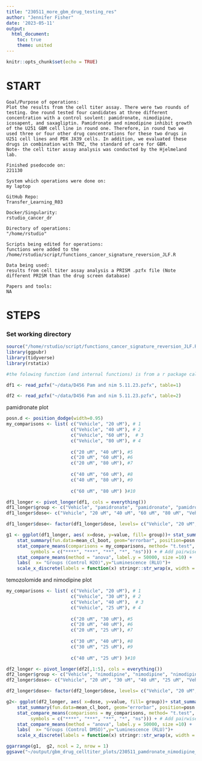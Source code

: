 ```yaml
---
title: "230511_more_gbm_drug_testing_res"
author: "Jennifer Fisher"
date: '2023-05-11'
output:
  html_document:
    toc: true
    theme: united
---
```


```r
knitr::opts_chunk$set(echo = TRUE)
```

# START 
    Goal/Purpose of operations: 
    Plot the results from the cell titer assay. There were two rounds of testing. One round tested four candidates at three different concentration with a control sovlent: pamidronate, nimodipine, icosapent, and saxagliptin. Pamidronate and nimodipine inhibit growth of the U251 GBM cell line in round one. Therefore, in round two we used three or four other drug concentrations for these two drugs in U251 cell lines and PDX JX39 cells. In addition, we evaluated these drugs in combination with TMZ, the standard of care for GBM. 
    Note- the cell titer assay analysis was conducted by the Hjelmeland lab. 
    
    Finished psedocode on: 
    221130
    
    System which operations were done on: 
    my laptop
    
    GitHub Repo:
    Transfer_Learning_R03
    
    Docker/Singularity: 
    rstudio_cancer_dr
    
    Directory of operations: 
    "/home/rstudio"
    
    Scripts being edited for operations:
    functions were added to the /home/rstudio/script/functions_cancer_signature_reversion_JLF.R
    
    Data being used:
    results from cell titer assay analysis a PRISM .pzfx file (Note different PRISM than the drug screen database)
    
    Papers and tools: 
    NA

# STEPS
### Set working directory 
```r
source("/home/rstudio/script/functions_cancer_signature_reversion_JLF.R")
library(ggpubr)
library(tidyverse)
library(rstatix)
```

```r
#the folowing function (and internal functions) is from a r package called pzfx. The functions are inculded in the functions_cancer_signature_reversion_JLF.R script. 

df1 <- read_pzfx("~/data/D456 Pam and nim 5.11.23.pzfx", table=1)

df2 <- read_pzfx("~/data/D456 Pam and nim 5.11.23.pzfx", table=2)

```
pamidronate plot
```r
posn.d <- position_dodge(width=0.95)
my_comparisons <- list( c("Vehicle", "20 uM"), # 1
                        c("Vehicle", "40 uM"), # 2
                        c("Vehicle", "60 uM"),  # 3
                        c("Vehicle", "80 uM"), # 4
                        
                        c("20 uM", "40 uM"), #5
                        c("20 uM", "60 uM"), #6
                        c("20 uM", "80 uM"), #7
                        
                        c("40 uM", "60 uM"), #8
                        c("40 uM", "80 uM"), #9
                        
                        c("60 uM", "80 uM") )#10

df1_longer <- pivot_longer(df1, cols = everything())
df1_longer$group <- c("Vehicle", "pamidronate", "pamidronate", "pamidronate",  "pamidronate","Vehicle", "pamidronate",  "pamidronate", "pamidronate", "pamidronate", "Vehicle", "pamidronate", "pamidronate",  "pamidronate", "pamidronate", "Vehicle", "pamidronate", "pamidronate", "pamidronate",  "pamidronate","Vehicle", "pamidronate",  "pamidronate", "pamidronate", "pamidronate", "Vehicle", "pamidronate", "pamidronate",  "pamidronate", "pamidronate")       
df1_longer$dose<- c("Vehicle", "20 uM", "40 uM", "60 uM", "80 uM", "Vehicle", "20 uM", "40 uM", "60 uM", "80 uM", "Vehicle", "20 uM", "40 uM", "60 uM", "80 uM", "Vehicle", "20 uM", "40 uM", "60 uM", "80 uM", "Vehicle", "20 uM", "40 uM", "60 uM", "80 uM", "Vehicle", "20 uM", "40 uM", "60 uM", "80 uM")

df1_longer$dose<- factor(df1_longer$dose, levels= c("Vehicle", "20 uM", "40 uM", "60 uM", "80 uM"))

g1 <- ggplot(df1_longer, aes( x=dose, y=value, fill= group))+ stat_summary(fun.data=mean_sdl, geom="bar", color = "black")+ 
    stat_summary(fun.data=mean_cl_boot, geom="errorbar", position=posn.d, width=0.3) +geom_point(size =5)+
    stat_compare_means(comparisons = my_comparisons, method= "t.test", p.adjust.method = "bonf",bracket.size=1, size= 5,vjust= 0.1,step.increase = 0.1, symnum.args = list(cutpoints = c(0, 0.0001, 0.001, 0.01, 0.05, 1), 
         symbols = c("****", "***", "**", "*", "ns"))) + # Add pairwise comparisons p-value
    stat_compare_means(method = "anova", label.y = 50000, size =10) +
    labs(  x= "Groups (Control H2O)",y="Luminescence (RLU)")+
    scale_x_discrete(labels = function(x) stringr::str_wrap(x, width = 6))  + theme(legend.position = "none")+ theme(text = element_text(size = 25,  face="bold")) + scale_fill_manual(values = c("#F1605DFF","darkgrey"))
```
temozolomide and nimodipine plot
```r

my_comparisons <- list( c("Vehicle", "20 uM"), # 1
                        c("Vehicle", "30 uM"), # 2
                        c("Vehicle", "40 uM"),  # 3
                        c("Vehicle", "25 uM"), # 4
                        
                        c("20 uM", "30 uM"), #5
                        c("20 uM", "40 uM"), #6
                        c("20 uM", "25 uM"), #7
                        
                        c("30 uM", "40 uM"), #8
                        c("30 uM", "25 uM"), #9
                        
                        c("40 uM", "25 uM") )#10

df2_longer <- pivot_longer(df2[,1:5], cols = everything())
df2_longer$group <- c("Vehicle", "nimodipine", "nimodipine", "nimodipine",  "temozolomide","Vehicle", "nimodipine",  "nimodipine", "nimodipine", "temozolomide", "Vehicle", "nimodipine", "nimodipine",  "nimodipine", "temozolomide", "Vehicle", "nimodipine", "nimodipine", "nimodipine",  "temozolomide","Vehicle", "nimodipine",  "nimodipine", "nimodipine", "temozolomide", "Vehicle", "nimodipine", "nimodipine",  "nimodipine", "temozolomide")       
df2_longer$dose<- c("Vehicle", "20 uM", "30 uM", "40 uM", "25 uM", "Vehicle", "20 uM", "30 uM", "40 uM" ,"25 uM", "Vehicle", "20 uM", "30 uM", "40 uM", "25 uM", "Vehicle", "20 uM", "30 uM", "40 uM", "25 uM", "Vehicle", "20 uM", "30 uM", "40 uM" ,"25 uM", "Vehicle", "20 uM", "30 uM", "40 uM", "25 uM")

df2_longer$dose<- factor(df2_longer$dose, levels= c("Vehicle", "20 uM", "30 uM", "40 uM", "25 uM"))

g2<- ggplot(df2_longer, aes( x=dose, y=value, fill= group))+ stat_summary(fun.data=mean_sdl, geom="bar", color = "black")+ 
    stat_summary(fun.data=mean_cl_boot, geom="errorbar", position=posn.d, width=0.3) +geom_point(size =5)+
    stat_compare_means(comparisons = my_comparisons, method= "t.test", p.adjust.method = "bonf",bracket.size=1, size= 5,vjust= 0.1,step.increase = 0.1, symnum.args = list(cutpoints = c(0, 0.0001, 0.001, 0.01, 0.05, 1), 
         symbols = c("****", "***", "**", "*", "ns"))) + # Add pairwise comparisons p-value
    stat_compare_means(method = "anova", label.y = 50000, size =10) +
    labs(  x= "Groups (Control DMSO)",y="Luminescence (RLU)")+
    scale_x_discrete(labels = function(x) stringr::str_wrap(x, width = 6))  + theme(legend.position = "none")+ theme(text = element_text(size = 25,  face="bold")) + scale_fill_manual(values = c("#721F81FF", "gold" ,"darkgrey"))
```

```r
ggarrange(g1,  g2, ncol = 2, nrow = 1)
ggsave("~/output/gbm_drug_celltiter_plots/230511_pamdronate_nimodipine_cell_titer_D456.png", height=8, width=18)
```


